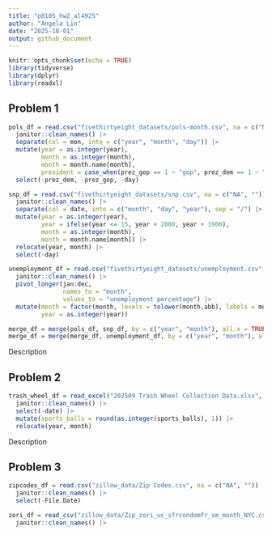 ```yaml
---
title: "p8105_hw2_al4925"
author: "Angela Lin"
date: "2025-10-01"
output: github_document
---
```


```r
knitr::opts_chunk$set(echo = TRUE)
library(tidyverse)
library(dplyr)
library(readxl)
```

## Problem 1
```r
pols_df = read.csv("fivethirtyeight_datasets/pols-month.csv", na = c("NA", "")) |>
  janitor::clean_names() |> 
  separate(col = mon, into = c("year", "month", "day")) |>
  mutate(year = as.integer(year),
         month = as.integer(month), 
         month = month.name[month],
         president = case_when(prez_gop == 1 ~ "gop", prez_dem == 1 ~ "dem")) |>
  select(-prez_dem, -prez_gop, -day)
```

```r
snp_df = read.csv("fivethirtyeight_datasets/snp.csv", na = c("NA", "")) |>
  janitor::clean_names() |>    
  separate(col = date, into = c("month", "day", "year"), sep = "/") |>
  mutate(year = as.integer(year),
         year = ifelse(year <= 15, year + 2000, year + 1900), 
         month = as.integer(month), 
         month = month.name[month]) |>
  relocate(year, month) |>
  select(-day)
```

```r
unemployment_df = read.csv("fivethirtyeight_datasets/unemployment.csv", na = c("NA", "")) |>
  janitor::clean_names() |>
  pivot_longer(jan:dec, 
               names_to = "month", 
               values_to = "unemployment percentage") |>
  mutate(month = factor(month, levels = tolower(month.abb), labels = month.name),
         year = as.integer(year))
```

```r
merge_df = merge(pols_df, snp_df, by = c("year", "month"), all.x = TRUE)
merge_df = merge(merge_df, unemployment_df, by = c("year", "month"), all.x = TRUE)
```

Description


## Problem 2
```r
trash_wheel_df = read_excel("202509 Trash Wheel Collection Data.xlsx", na = c("NA", "")) |>
  janitor::clean_names() |>
  select(-date) |>
  mutate(sports_balls = round(as.integer(sports_balls), 1)) |>
  relocate(year, month)

```

Description

## Problem 3
```r
zipcodes_df = read.csv("zillow_data/Zip Codes.csv", na = c("NA", "")) |>
  janitor::clean_names() |>
  select(-File.Date)

```

```r
zori_df = read_csv("zillow_data/Zip_zori_uc_sfrcondomfr_sm_month_NYC.csv", na = c("NA", "")) |>
  janitor::clean_names() |>
  
``` 
